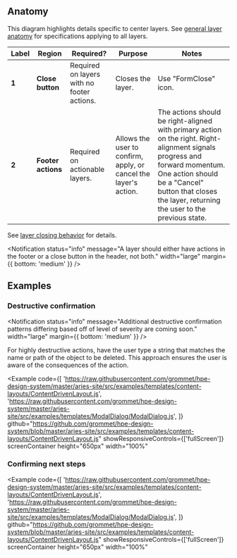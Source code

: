 
## Anatomy

This diagram highlights details specific to center layers. See [general layer anatomy](/components/layer#anatomy) for specifications applying to all layers.

<Example plain>
  <CenterLayerAnatomy />
</Example>

| Label | Region             | Required?                                  | Purpose                                                          | Notes                                                                                                                                                                                                                                |
| ----- | ------------------ | ------------------------------------------ | ---------------------------------------------------------------- | ------------------------------------------------------------------------------------------------------------------------------------------------------------------------------------------------------------------------------------ |
| **1** | **Close button**   | Required on layers with no footer actions. | Closes the layer.                                                | Use "FormClose" icon.                                                                                                                                                                                                                |
| **2** | **Footer actions** | Required on actionable layers.             | Allows the user to confirm, apply, or cancel the layer's action. | The actions should be right-aligned with primary action on the right. Right-alignment signals progress and forward momentum. One action should be a "Cancel" button that closes the layer, returning the user to the previous state. |

See [layer closing behavior](/components/layer#layer-closing-behavior) for details.

<Notification
  status="info"
  message="A layer should either have actions in the footer or a close button in the header, not both."
  width="large"
  margin={{ bottom: 'medium' }}
/>

## Examples

### Destructive confirmation

<Notification
  status="info"
  message="Additional destructive confirmation patterns differing based off of level of severity are coming soon."
  width="large"
  margin={{ bottom: 'medium' }}
/>

For highly destructive actions, have the user type a string that matches the name or path of the object to be deleted. This approach ensures the user is aware of the consequences of the action.

<Example
  code={[
    'https://raw.githubusercontent.com/grommet/hpe-design-system/master/aries-site/src/examples/templates/content-layouts/ContentDrivenLayout.js',
    'https://raw.githubusercontent.com/grommet/hpe-design-system/master/aries-site/src/examples/templates/ModalDialog/ModalDialog.js',
  ]}
  github="https://github.com/grommet/hpe-design-system/blob/master/aries-site/src/examples/templates/content-layouts/ContentDrivenLayout.js"
  showResponsiveControls={['fullScreen']}
  screenContainer
  height="650px"
  width="100%"
>
  <ContentDrivenLayout />
</Example>

### Confirming next steps

<Example
  code={[
    'https://raw.githubusercontent.com/grommet/hpe-design-system/master/aries-site/src/examples/templates/content-layouts/ContentDrivenLayout.js',
    'https://raw.githubusercontent.com/grommet/hpe-design-system/master/aries-site/src/examples/templates/ModalDialog/ModalDialog.js',
  ]}
  github="https://github.com/grommet/hpe-design-system/blob/master/aries-site/src/examples/templates/content-layouts/ContentDrivenLayout.js"
  showResponsiveControls={['fullScreen']}
  screenContainer
  height="650px"
  width="100%"
>
  <ContentDrivenLayout />
</Example>
